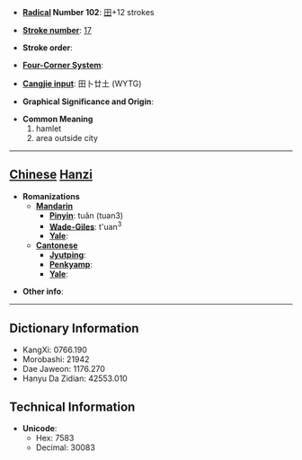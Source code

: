 * '''[[Wiktionary:Chinese radical index| Radical]] Number 102''': [[Wiktionary:Chinese radical index 田|田]]+12 strokes

* '''[[Wiktionary:Chinese total strokes index|Stroke number]]''': [[Wiktionary:Chinese total strokes index 17|17]]

* '''Stroke order''': 

* '''[[Wiktionary:Chinese four corner index|Four-Corner System]]''': 

* '''[[Wiktionary:Chinese Cangjie index|Cangjie input]]''': 田卜廿土 (WYTG)

* '''Graphical Significance and Origin''': 

* '''Common Meaning'''
*#hamlet
*# area outside city


----

== [[Chinese]] [[Hanzi]] ==

* '''Romanizations'''
** '''[[Mandarin]]'''
*** '''[[Pinyin]]''': tuǎn (tuan3)
*** '''[[Wade-Giles]]''': t'uan<sup>3</sup>
*** '''[[Yale]]''': 
** '''[[Cantonese]]'''
*** '''[[Jyutping]]''':
*** '''[[Penkyamp]]''': 
*** '''[[Yale]]''': 

* '''Other info''': 

----

== Dictionary Information ==

* KangXi: 0766.190
* Morobashi: 21942
* Dae Jaweon: 1176.270
* Hanyu Da Zidian: 42553.010

== Technical Information ==

* '''Unicode''':
** Hex: 7583
** Decimal: 30083